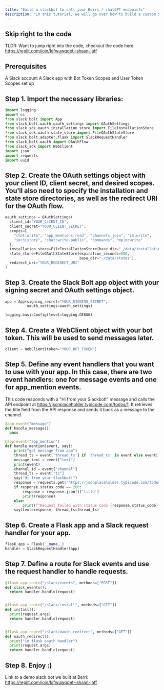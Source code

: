 ```yaml
---
title: "Build a slackbot to call your Berri / chatGPT endpoints"
description: "In this tutorial, we will go over how to build a custom Slackbot that can store mappings of channel IDs and API endpoints, and then call those API endpoints when requested."
---
```


## Skip right to the code
TLDR: Want to jump right into the code, checkout the code here: https://replit.com/join/kjfwuwqdet-ishaan-jaff

## Prerequisites
A Slack account
A Slack app with Bot Token Scopes and User Token Scopes set up


## Step 1. Import the necessary libraries:
```python
import logging
import os
from slack_bolt import App
from slack_bolt.oauth.oauth_settings import OAuthSettings
from slack_sdk.oauth.installation_store import FileInstallationStore
from slack_sdk.oauth.state_store import FileOAuthStateStore
from slack_bolt.adapter.flask import SlackRequestHandler
from slack_bolt.oauth import OAuthFlow
from slack_sdk import WebClient
import json
import requests
import uuid
```


## Step 2. Create the OAuth settings object with your client ID, client secret, and desired scopes. You'll also need to specify the installation and state store directories, as well as the redirect URI for the OAuth flow.

```python
oauth_settings = OAuthSettings(
  client_id="YOUR_CLIENT_ID",
  client_secret="YOUR_CLIENT_SECRET",
  scopes=[
    "chat:write", "app_mentions:read", "channels:join", "im:write",
    "im:history", "chat:write.public", "commands", "mpim:write"
  ],
  installation_store=FileInstallationStore(base_dir="./data/installations"),
  state_store=FileOAuthStateStore(expiration_seconds=600,
                                  base_dir="./data/states"),
  redirect_uri="YOUR_REDIRECT_URI"
)
```


## Step 3. Create the Slack Bolt app object with your signing secret and OAuth settings object.
```python
app = App(signing_secret="YOUR_SIGNING_SECRET",
          oauth_settings=oauth_settings)

logging.basicConfig(level=logging.DEBUG)
```


## Step 4. Create a WebClient object with your bot token. This will be used to send messages later.
```python
client = WebClient(token="YOUR_BOT_TOKEN")
```

## Step 5. Define any event handlers that you want to use with your app. In this case, there are two event handlers: one for message events and one for app_mention events.
This code responds with a "Hi from your Slackbot!" message and calls the API endpoint at https://jsonplaceholder.typicode.com/todos/1. It retrieves the title field from the API response and sends it back as a message to the channel.

```python
@app.event("message")
def handle_message():
  pass

@app.event("app_mention")
def handle_mention(event, say):
    print("got message from app")
    thread_ts = event['thread_ts'] if 'thread_ts' in event else event['ts']
    message_text = event["text"]
    print(event)
    channel_id = event["channel"]
    thread_ts = event["ts"]
    say("Hi from your Slackbot!")
    response = requests.get("https://jsonplaceholder.typicode.com/todos/1")
    if response.status_code == 200:
        response = response.json()['title']
        print(response)
    else:
        print(f"Request failed with status code {response.status_code}")
    say(text=response, thread_ts=thread_ts)
```


## Step 6. Create a Flask app and a Slack request handler for your app.
```python
flask_app = Flask(__name__)
handler = SlackRequestHandler(app)
```

## Step 7. Define a route for Slack events and use the request handler to handle requests.
```python
@flask_app.route("/slack/events", methods=["POST"])
def slack_events():
  return handler.handle(request)


@flask_app.route("/slack/install", methods=["GET"])
def install():
  print(request.args)
  return handler.handle(request)


@flask_app.route("/slack/oauth_redirect", methods=["GET"])
def oauth_redirect():
  print("in flask oauth handler")
  print(request.args)
  return handler.handle(request)

```

## Step 8. Enjoy :) 
Link to a demo slack bot we built at Berri:
https://replit.com/join/kjfwuwqdet-ishaan-jaff